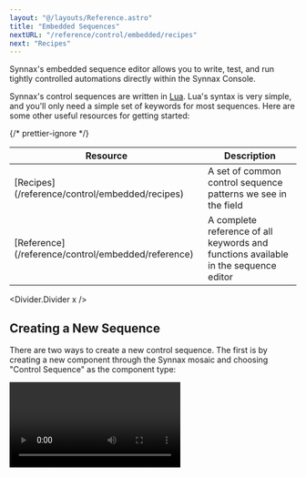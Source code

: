 ```yaml
---
layout: "@/layouts/Reference.astro"
title: "Embedded Sequences"
nextURL: "/reference/control/embedded/recipes"
next: "Recipes"
---
```



Synnax's embedded sequence editor allows you to write, test, and run tightly
controlled automations directly within the Synnax Console.

Synnax's control sequences are written in [Lua](https://www.lua.org). Lua's syntax is
very simple, and you'll only need a simple set of keywords for most sequences. Here
are some other useful resources for getting started:

{/* prettier-ignore */}
<Table>
  <thead>
    <tr>
      <th>Resource</th>
      <th>Description</th>
    </tr>
  </thead>
  <tbody>
    <tr>
      <td>[Recipes](/reference/control/embedded/recipes)</td>
      <td>A set of common control sequence patterns we see in the field</td>
    </tr>
    <tr>
      <td>[Reference](/reference/control/embedded/reference)</td>
      <td> A complete reference of all keywords and functions available in the sequence
        editor</td>
    </tr>
  </tbody>
</Table>

<Divider.Divider x />

## Creating a New Sequence

There are two ways to create a new control sequence. The first is by creating a new
component through the Synnax mosaic and choosing "Control Sequence" as the component
type:

<Video client:only="react" id="control/embedded/mosaic-create-sequence" />

Control sequences can also be created through the command palette, which you can open
using `Cmd + Shift + P' on macOS and 'Ctrl + Shift + P' on Windows.

<Video client:only="react" id="control/embedded/palette-create-sequence" />

<Divider.Divider x />

## Structure of a Sequence

Once you've created a sequence, you'll see a large area for editing text at the top and
a set of configuration fields at the bottom.

### The Editor

The editing area at the top of the dialog is where you'll write the body of your
sequence, including conditional logic. **Embedded control sequences are executed in
precisely timed, fixed rate loops**.

If you set the sequence rate to 1 Hz, the code you write inside of this editor will be
executed once every second, even if the previous loop did not complete

### Configuration Parameters

In addition to the main sequence body, there are a number of important fields for
configuring sequence parameters.

#### Location

This sets the [driver](/reference/device-drivers/get-started) that the sequence will be
executed on.

#### Rate

This sets the rate, in Hz, at which the sequence will be executed.

#### Read From

The list of channels that we need to read values from in order to make control decisions
from our sequence. An example could be a set of pressure transducers to determine when
to open and close a valve.

As you edit code within the body of the sequence, Synnax will suggest channels that
match the variable you're typing. If you choose to accept the suggestion, it will be
automatically populated into this field.

#### Write To

The list of channels that you would like to control within your sequence. For example,
these could be digital output channels that actuate a valve.
